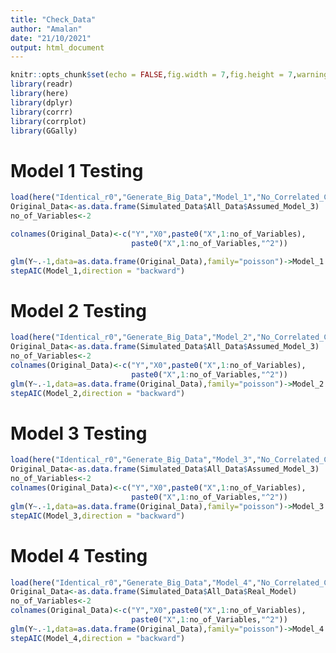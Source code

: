 ```yaml
---
title: "Check_Data"
author: "Amalan"
date: "21/10/2021"
output: html_document
---
```


```r
knitr::opts_chunk$set(echo = FALSE,fig.width = 7,fig.height = 7,warning = FALSE,message = FALSE)
library(readr)
library(here)
library(dplyr)
library(corrr)
library(corrplot)
library(GGally)
```

# Model 1 Testing

```r
load(here("Identical_r0","Generate_Big_Data","Model_1","No_Correlated_Covariate.RData"))
Original_Data<-as.data.frame(Simulated_Data$All_Data$Assumed_Model_3)
no_of_Variables<-2

colnames(Original_Data)<-c("Y","X0",paste0("X",1:no_of_Variables),
                           paste0("X",1:no_of_Variables,"^2"))

glm(Y~.-1,data=as.data.frame(Original_Data),family="poisson")->Model_1
stepAIC(Model_1,direction = "backward")
```

# Model 2 Testing

```r
load(here("Identical_r0","Generate_Big_Data","Model_2","No_Correlated_Covariate.RData"))
Original_Data<-as.data.frame(Simulated_Data$All_Data$Assumed_Model_3)
no_of_Variables<-2
colnames(Original_Data)<-c("Y","X0",paste0("X",1:no_of_Variables),
                           paste0("X",1:no_of_Variables,"^2"))
glm(Y~.-1,data=as.data.frame(Original_Data),family="poisson")->Model_2
stepAIC(Model_2,direction = "backward")
```

# Model 3 Testing

```r
load(here("Identical_r0","Generate_Big_Data","Model_3","No_Correlated_Covariate.RData"))
Original_Data<-as.data.frame(Simulated_Data$All_Data$Assumed_Model_3)
no_of_Variables<-2
colnames(Original_Data)<-c("Y","X0",paste0("X",1:no_of_Variables),
                           paste0("X",1:no_of_Variables,"^2"))
glm(Y~.-1,data=as.data.frame(Original_Data),family="poisson")->Model_3
stepAIC(Model_3,direction = "backward")
```


# Model 4 Testing

```r
load(here("Identical_r0","Generate_Big_Data","Model_4","No_Correlated_Covariate.RData"))
Original_Data<-as.data.frame(Simulated_Data$All_Data$Real_Model)
no_of_Variables<-2
colnames(Original_Data)<-c("Y","X0",paste0("X",1:no_of_Variables),
                           paste0("X",1:no_of_Variables,"^2"))
glm(Y~.-1,data=as.data.frame(Original_Data),family="poisson")->Model_4
stepAIC(Model_4,direction = "backward")
```